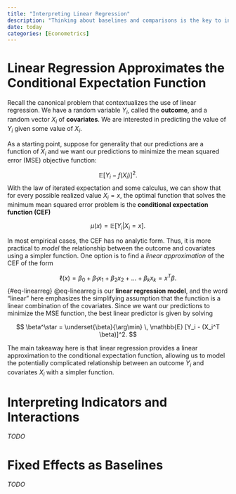 ```yaml
---
title: "Interpreting Linear Regression"
description: "Thinking about baselines and comparisons is the key to interpreting the results of linear regressions."
date: today
categories: [Econometrics]
---
```


# Linear Regression Approximates the Conditional Expectation Function

Recall the canonical problem that contextualizes the use of linear regression. We have a random variable $Y_i$, called the **outcome**, and a random vector $X_i$ of **covariates**. We are interested in predicting the value of $Y_i$ given some value of $X_i$.

As a starting point, suppose for generality that our predictions are a function of $X_i$ and we want our predictions to minimize the mean squared error (MSE) objective function:

$$
\mathbb{E} [Y_i - f(X_i)]^2.
$$ With the law of iterated expectation and some calculus, we can show that for every possible realized value $X_i = x$, the optimal function that solves the minimum mean squared error problem is the **conditional expectation function (CEF)**

$$
\mu(x) = \mathbb{E}[Y_i | X_i = x].
$$

In most empirical cases, the CEF has no analytic form. Thus, it is more practical to *model* the relationship between the outcome and covariates using a simpler function. One option is to find a *linear approximation* of the CEF of the form

$$
\ell(x) = \beta_0 + \beta_1 x_1 + \beta_2 x_2 + \ldots + \beta_k x_k = x^T\beta.
$$ {#eq-linearreg} @eq-linearreg is our **linear regression model**, and the word "linear" here emphasizes the simplifying assumption that the function is a linear combination of the covariates. Since we want our predictions to minimize the MSE function, the best linear predictor is given by solving

$$
\beta^\star = \underset{\beta}{\arg\min} \, \mathbb{E} [Y_i - (X_i^T \beta)]^2.
$$

The main takeaway here is that linear regression provides a linear approximation to the conditional expectation function, allowing us to model the potentially complicated relationship between an outcome $Y_i$ and covariates $X_i$ with a simpler function.

# Interpreting Indicators and Interactions

*TODO*

# Fixed Effects as Baselines

*TODO*
